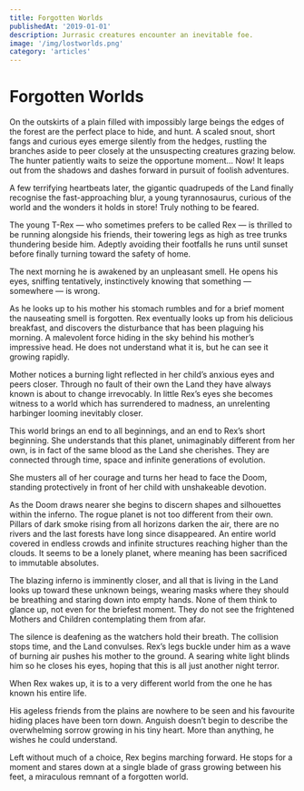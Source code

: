 ```yaml
---
title: Forgotten Worlds
publishedAt: '2019-01-01'
description: Jurrasic creatures encounter an inevitable foe.
image: '/img/lostworlds.png'
category: 'articles'
---
```


# Forgotten Worlds

On the outskirts of a plain filled with impossibly large beings the edges of the forest are the perfect place to hide, and hunt. A scaled snout, short fangs and curious eyes emerge silently from the hedges, rustling the branches aside to peer closely at the unsuspecting creatures grazing below. The hunter patiently waits to seize the opportune moment…
Now! It leaps out from the shadows and dashes forward in pursuit of foolish adventures.

A few terrifying heartbeats later, the gigantic quadrupeds of the Land finally recognise the fast-approaching blur, a young tyrannosaurus, curious of the world and the wonders it holds in store! Truly nothing to be feared.

The young T-Rex — who sometimes prefers to be called Rex — is thrilled to be running alongside his friends, their towering legs as high as tree trunks thundering beside him. Adeptly avoiding their footfalls he runs until sunset before finally turning toward the safety of home.

The next morning he is awakened by an unpleasant smell. He opens his eyes, sniffing tentatively, instinctively knowing that something — somewhere — is wrong.

As he looks up to his mother his stomach rumbles and for a brief moment the nauseating smell is forgotten.
Rex eventually looks up from his delicious breakfast, and discovers the disturbance that has been plaguing his morning. A malevolent force hiding in the sky behind his mother’s impressive head. He does not understand what it is, but he can see it growing rapidly.

Mother notices a burning light reflected in her child’s anxious eyes and peers closer. Through no fault of their own the Land they have always known is about to change irrevocably. In little Rex’s eyes she becomes witness to a world which has surrendered to madness, an unrelenting harbinger looming inevitably closer.

This world brings an end to all beginnings, and an end to Rex’s short beginning. She understands that this planet, unimaginably different from her own, is in fact of the same blood as the Land she cherishes. They are connected through time, space and infinite generations of evolution.

She musters all of her courage and turns her head to face the Doom, standing protectively in front of her child with unshakeable devotion.

As the Doom draws nearer she begins to discern shapes and silhouettes within the inferno. The rogue planet is not too different from their own. Pillars of dark smoke rising from all horizons darken the air, there are no rivers and the last forests have long since disappeared. An entire world covered in endless crowds and infinite structures reaching higher than the clouds. It seems to be a lonely planet, where meaning has been sacrificed to immutable absolutes.

The blazing inferno is imminently closer, and all that is living in the Land looks up toward these unknown beings, wearing masks where they should be breathing and staring down into empty hands. None of them think to glance up, not even for the briefest moment. They do not see the frightened Mothers and Children contemplating them from afar.

The silence is deafening as the watchers hold their breath. The collision stops time, and the Land convulses. Rex’s legs buckle under him as a wave of burning air pushes his mother to the ground. A searing white light blinds him so he closes his eyes, hoping that this is all just another night terror.

When Rex wakes up, it is to a very different world from the one he has known his entire life.

His ageless friends from the plains are nowhere to be seen and his favourite hiding places have been torn down. Anguish doesn’t begin to describe the overwhelming sorrow growing in his tiny heart. More than anything, he wishes he could understand.

Left without much of a choice, Rex begins marching forward. He stops for a moment and stares down at a single blade of grass growing between his feet, a miraculous remnant of a forgotten world.
